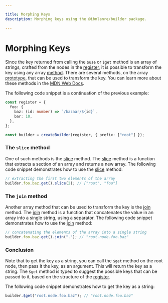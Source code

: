 ---

title: Morphing Keys
description: Morphing keys using the @ibnlanre/builder package.

---

# Morphing Keys

Since the key returned from calling the `$use` or `$get` method is an array of strings, crafted from the nodes in the [register][4], it is possible to transform the key using any array [method][array]. There are several methods, on the array [prototype][prototype], that can be used to transform the key. You can learn more about these methods in the [MDN Web Docs][methods].

The following code snippet is a continuation of the previous example:

```typescript copy
const register = {
  foo: {
    baz: (id: number) => `/bazaar/${id}`,
    bar: 10,
  },
};

const builder = createBuilder(register, { prefix: ["root"] });
```

### The `slice` method

One of such methods is the [slice][slice] method. The [slice][slice] method is a function that extracts a section of an array and returns a new array. The following code snippet demonstrates how to use the [slice][slice] method:

```typescript copy
// extracting the first two elements of the array
builder.foo.baz.get().slice(2); // ["root", "foo"]
```

### The `join` method

Another array method that can be used to transform the key is the [join][join] method. The [join][join] method is a function that concatenates the value in an array into a single string, using a separator. The following code snippet demonstrates how to use the [join][join] method:

```typescript copy
// concatenating the elements of the array into a single string
builder.foo.baz.get().join("."); // "root.node.foo.baz"
```

### Conclusion

Note that to get the key as a string, you can call the `$get` method on the root node, then pass it the key, as an argument. This will return the key as a string. The `$get` method is typed to suggest the possible keys that can be passed to it, based on the structure of the [register][4].

The following code snippet demonstrates how to get the key as a string:

```typescript copy
builder.$get("root.node.foo.baz"); // "root.node.foo.baz"
```

[4]: /core-concepts/registers

[methods]: https://developer.mozilla.org/en-US/docs/Web/JavaScript/Reference/Global_Objects/Array#instance_methods
[slice]: https://developer.mozilla.org/en-US/docs/Web/JavaScript/Reference/Global_Objects/Array/slice
[join]: https://developer.mozilla.org/en-US/docs/Web/JavaScript/Reference/Global_Objects/Array/join
[prototype]: https://javascript.info/native-prototypes
[array]: https://javascript.info/array-methods

